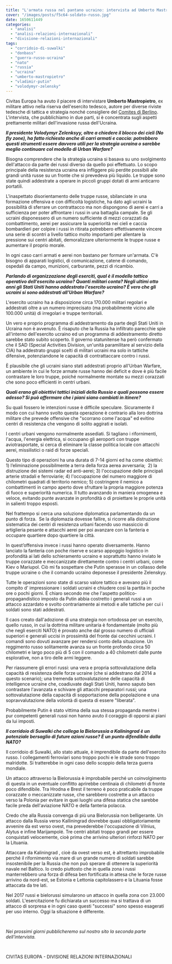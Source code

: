 ```yaml
---
title: "L'armata russa nel pantano ucraino: intervista ad Umberto Mastropietro (parte I)"
cover: "/images/posts/f5c64-soldato-russo.jpg"
date: 1650611449
categories:
  - "analisi"
  - "analisi-relazioni-internazionali"
  - "divisione-relazioni-internazionali"
tags: 
  - "corridoio-di-suwalki"
  - "donbass"
  - "guerra-russo-ucraina"
  - "nato"
  - "russia"
  - "ucraina"
  - "umberto-mastropietro"
  - "vladimir-putin"
  - "volodymyr-zelensky"
---
```


Civitas Europa ha avuto il piacere di intervistare **Umberto Mastropietro**, ex militare attivo nella riserva dell'esercito tedesco, autore per diverse riviste tedesche di tattica e strategia nonché consigliere del [Comites di Berlino](http://www.comites-berlin.de/). L'intervista, che pubblichiamo in due parti, si è concentrata sugli aspetti prettamente militari dell'invasione russa dell'Ucraina.

_**Il presidente Volodymyr Zelenksyy, oltre a chiedere il blocco dei cieli (No fly zone), ha fatto richiesta anche di carri armati e caccia: potrebbero questi strumenti essere davvero utili per la strategia ucraina o sarebbe meglio continuare col modello di Urban Warfare?**_

Bisogna comprendere che la strategia ucraina si basava su uno svolgimento dell'attacco da parte dei russi diverso da quello poi effettuato. Lo scopo principale della resistenza ucraina era infliggere più perdite possibili alle grandi unità russe su un fronte che si prevedeva più liquido. Le truppe sono state quindi addestrate a operare in piccoli gruppi dotati di armi anticarro portatili.

L'inaspettato disorientamento delle truppe russe, sbilanciate in una formazione offensiva e con difficoltà logistiche, ha dato agli ucraini la possibilità di sferrare un contrattacco ma non dispongono di aerei e carri a sufficienza per poter affrontare i russi in una battaglia campale. Se gli ucraini disponessero di un numero sufficiente di mezzi corazzati da combattimento, aerei per assicurare la superiorità nei cieli e caccia bombardieri per colpire i russi in ritirata potrebbero effettivamente vincere una serie di scontri a livello tattico molto importanti per allentare la pressione sui centri abitati, demoralizzare ulteriormente le truppe russe e aumentare il proprio morale.

In ogni caso carri armati e aerei non bastano per formare un'armata. C'è bisogno di apparati logistici, di comunicazione, catene di comando, ospedali da campo, munizioni, carburante, pezzi di ricambio.

**_Parlando di organizzazione degli eserciti, qual è il modello tattico operativo dell’esercito ucraino? Quanti militari conta? Negli ultimi otto anni gli Stati Uniti hanno addestrato l'esercito ucraino? È vero che gli ucraini si sono addestrati all'Urban Warfare?_**

L'esercito ucraino ha a disposizione circa 170.000 militari regolari e addestrati oltre a un numero imprecisato (ma probabilmente vicino alle 100.000 unità) di irregolari e truppe territoriali.

Un vero e proprio programma di addestramento da parte degli Stati Uniti in Ucraina non è avvenuto. È risaputo che la Russia ha infiltrato parecchie spie all'interno dell'esercito ucraino ed un programma di addestramento diretto sarebbe stato subito scoperto. Il governo statunitense ha però confermato che il SAD (Special Activities Division, un'unità paramilitare al servizio della CIA) ha addestrato gruppi scelti di militari ucraini ma solo in tattiche difensive, potenziandone le capacità di contrattaccare contro i russi.

È plausibile che gli ucraini siano stati addestrati proprio all'Urban Warfare, un ambiente in cui le forze armate russe hanno dei deficit e dove è più facile contrastare le loro truppe, poiché normalmente montate su mezzi corazzati che sono poco efficienti in centri urbani.

**_Quali erano gli obiettivi tattici iniziali della Russia e quali possono essere adesso? Si può affermare che i piani siano cambiati in itinere?_** 

Su quali fossero le intenzioni russe è difficile speculare. Sicuramente il modo con cui hanno svolto questa operazione è contrario alla loro dottrina militare che prevede offensive che "scorrano come l'acqua" ed evitino centri di resistenza che vengono di solito aggirati e isolati.

I centri urbani vengono normalmente assediati. Si tagliano i rifornimenti, l'acqua, l'energia elettrica, si occupano gli aeroporti con truppe aviotrasportate, si cerca di eliminare la classe politica locale con attacchi aerei, missilistici o raid di forze speciali.

Questo tipo di operazioni ha una durata di 7-14 giorni ed ha come obiettivi: 1) l’eliminazione possibilmente a terra della forza aerea avversaria;  2) la distruzione dei sistemi radar ed anti-aerei; 3) l'occupazione delle principali arterie stradali e ferroviarie; 4) l'occupazione del numero maggiore di chilometri quadrati di territorio nemico; 5) costringere il nemico a combattimenti in campo aperto dove sfruttare la propria maggiore potenza di fuoco e superiorità numerica. Il tutto avanzando in maniera omogenea e veloce, evitando punte avanzate in profondità o di proiettare le proprie unità in salienti troppo esposti.

Nel frattempo si cerca una soluzione diplomatica parlamentando da un punto di forza.  Se la diplomazia dovesse fallire, si ricorre alla distruzione sistematica dei centri di resistenza urbani facendo uso massiccio di artiglieria pesante e attacchi aerei per poi avanzare con la fanteria e occupare quartiere dopo quartiere la città.

In quest’offensiva invece i russi hanno operato diversamente. Hanno lanciato la fanteria con poche riserve e scarso appoggio logistico in profondità ai lati dello schieramento ucraino e soprattutto hanno inviato le truppe corazzate e meccanizzate direttamente contro i centri urbani, come Kiev o Mariupol. Ciò mi fa sospettare che Putin sperasse in un collasso delle truppe ucraine o che il comando ucraino deponesse il presidente Zelenskyy.

Tutte le operazioni sono state di scarso valore tattico e avevano più il compito d' impressionare i soldati ucraini e chiudere così la partita in poche ore o pochi giorni. È chiaro secondo me che l'aspetto politico-propagandistico imposto da Putin abbia costretto i generali russi a un attacco azzardato e svolto contrariamente ai metodi e alle tattiche per cui i soldati sono stati addestrati.

Il caos creato dall'adozione di una strategia non ortodossa per un esercito, quello russo, in cui la dottrina militare unitaria è fondamentale (molto più che negli eserciti NATO) è provato anche dal grosso numero di ufficiali superiori e generali uccisi in prossimità del fronte dai cecchini ucraini. I comandi sono dovuti avanzare per rendersi conto della situazione. Un reggimento russo solitamente avanza su un fronte profondo circa 50 chilometri e largo poco più di 5 con il comando a 40 chilometri dalle punte esplorative, non a tiro delle armi leggere.

Per riassumere gli errori russi: una vera e propria sottovalutazione della capacità di resistenza delle forze ucraine (che si addestrano dal 2014 a questo scenario); una tremenda sottovalutazione delle capacità di intelligence ucraine che, coadiuvate dagli Stati Uniti, hanno saputo ben contrastare l'avanzata e schivare gli attacchi preparatori russi; una sottovalutazione della capacità di sopportazione della popolazione e una sopravvalutazione della volontà di questa di essere "liberata".

Probabilmente Putin è stato vittima della sua stessa propaganda mentre i pur competenti generali russi non hanno avuto il coraggio di opporsi ai piani da lui imposti.

**_Il corridoio di Suwalki che collega la Bielorussia a Kaliningrad è un potenziale bersaglio di future azioni russe? È un punto difendibile dalla NATO?_**

Il corridoio di Suwalki, allo stato attuale, è imprendibile da parte dell'esercito russo. I collegamenti ferroviari sono troppo pochi e le strade sono troppo malridotte. Si tratterebbe in ogni caso dello scoppio della terza guerra mondiale.

Un attacco attraverso la Bielorussia è improbabile perché un coinvolgimento di questa in un eventuale conflitto aprirebbe centinaia di chilometri di fronte poco difendibile. Tra Hrodna e Brest il terreno è poco praticabile da truppe corazzate o meccanizzate russe, che sarebbero costrette a un attacco verso la Polonia per evitare in quei luoghi una difesa statica che sarebbe facile preda dell'aviazione NATO e della fanteria polacca.

Credo che alla Russia convenga di più una Bielorussia non belligerante. Un attacco dalla Russia verso Kalliningrad dovrebbe quasi obbligatoriamente avvenire da est verso ovest, ma prevederebbe l'occupazione di Vilnius, Alytus e infine Marijampolé. Tre centri abitati troppo grandi per essere conquistati velocemente, cioè prima che arrivino ulteriori rinforzi NATO per la Lituania.

Attaccare da Kaliningrad , cioè da ovest verso est, è altrettanto improbabile perché il rifornimento via mare di un grande numero di soldati sarebbe insostenibile per la Russia che non può sperare di ottenere la superiorità navale nel Baltico. Io credo piuttosto che in quella zona i russi manterrebbero una forza di difesa ben fortificata in attesa che le forze russe arrivino da nord-est, se Estonia e Lettonia capitolassero e la Lituania fosse attaccata da tre lati.

Nel 2017 russi e bielorussi simularono un attacco in quella zona con 23.000 soldati. L'esercitazione fu dichiarata un successo ma si trattava di un attacco di sorpresa e in ogni caso questi "successi" sono spesso esagerati per uso interno. Oggi la situazione è differente.

 

_Nei prossimi giorni pubblicheremo sul nostro sito la seconda parte dell'intervista._

 

CIVITAS EUROPA - DIVISIONE RELAZIONI INTERNAZIONALI
